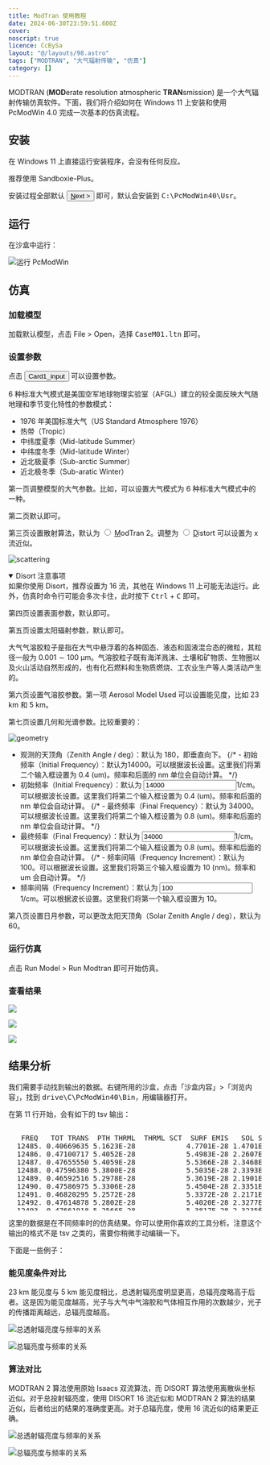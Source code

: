```yaml
---
title: ModTran 使用教程
date: 2024-06-30T23:59:51.600Z
cover:
noscript: true
licence: CcBySa
layout: "@/layouts/98.astro"
tags: ["MODTRAN", "大气辐射传输", "仿真"]
category: []
---
```



MODTRAN (**MOD**erate resolution atmospheric **TRAN**smission) 是一个大气辐射传输仿真软件。下面，我们将介绍如何在 Windows 11 上安装和使用 PcModWin 4.0 完成一次基本的仿真流程。


## 安装

在 Windows 11 上直接运行安装程序，会没有任何反应。

推荐使用 Sandboxie-Plus。

安装过程全部默认 <button><u>N</u>ext ></button> 即可，默认会安装到 <samp>C:\\PcModWin40\\Usr</samp>。

## 运行

在沙盒中运行：

![运行 PcModWin](./sandboxie-run.png)

## 仿真

### 加载模型

加载默认模型，点击 File > Open，选择 <samp>CaseM01.ltn</samp> 即可。

### 设置参数

点击 <button>Card1_input</button> 可以设置参数。

<Info title="Info: Standard Atmosphere">

6 种标准大气模式是美国空军地球物理实验室（AFGL）建立的较全面反映大气随地理和季节变化特性的参数模式：

- 1976 年美国标准大气（US Standard Atmosphere 1976）
- 热带（Tropic）
- 中纬度夏季（Mid-latitude Summer）
- 中纬度冬季（Mid-latitude Winter）
- 近北极夏季（Sub-arctic Summer）
- 近北极冬季（Sub-aratic Winter）

</Info>

第一页调整模型的大气参数。比如，可以设置大气模式为 6 种标准大气模式中的一种。

第二页默认即可。


第三页设置散射算法，默认为 <input id="radio6" type="radio" name="first-example" />
    <label for="radio6"><u>M</u>odTran 2</label>。调整为 <input id="radio5" type="radio" name="first-example" />
  <label for="radio5"><u>D</u>istort</label> 可以设置为 x 流近似。

![scattering](./scattering.webp)

<details open><summary>Disort 注意事项</summary>如果你使用 Disort，推荐设置为 16 流，其他在 Windows 11 上可能无法运行。此外，仿真时命令行可能会多次卡住，此时按下 <kbd>Ctrl</kbd> + <kbd>C</kbd> 即可。</details>

第四页设置表面参数，默认即可。

第五页设置太阳辐射参数，默认即可。

<Info title="Info: Aerosol">

大气气溶胶粒子是指在大气中悬浮着的各种固态、液态和固液混合态的微粒，其粒径一般为 $0.001 \sim 100$ μm。气溶胶粒子既有海洋溅沫、土壤和矿物质、生物圈以及火山活动自然形成的，也有化石燃料和生物质燃烧、工农业生产等人类活动产生的。

</Info>

第六页设置气溶胶参数。第一项 Aerosol Model Used 可以设置能见度，比如 23 km 和 5 km。

第七页设置几何和光谱参数。比较重要的：

![geometry](./geo-spec.webp)

- 观测的天顶角（Zenith Angle / deg）：默认为 180，即垂直向下。
{/* - 初始频率（Initial Frequency）：默认为14000。可以根据波长设置。这里我们将第二个输入框设置为 0.4 (um)。频率和后面的 nm 单位会自动计算。 */}
- 初始频率（<label for="init-freq">Initial Frequency</label>）：默认为 <input id="init-freq" type="text" value="14000" />1/cm。可以根据波长设置。这里我们将第二个输入框设置为 0.4 (um)。频率和后面的 nm 单位会自动计算。
{/* - 最终频率（Final Frequency）：默认为 34000。可以根据波长设置。这里我们将第二个输入框设置为 0.8 (um)。频率和后面的 nm 单位会自动计算。 */}
- 最终频率（<label for="final-freq">Final Frequency</label>）：默认为 <input id="final-freq" type="text" value="34000" />1/cm。可以根据波长设置。这里我们将第二个输入框设置为 0.8 (um)。频率和后面的 nm 单位会自动计算。
{/* - 频率间隔（Frequency Increment）：默认为 100。可以根据波长设置。这里我们将第三个输入框设置为 10 (nm)。频率和 um 会自动计算。  */}
- 频率间隔（<label for="freq-inc">Frequency Increment</label>）：默认为 <input id="freq-inc" type="text" value="100" />1/cm。可以根据波长设置。这里我们将第一个输入框设置为 10。

第八页设置日月参数，可以更改太阳天顶角（Solar Zenith Angle / deg），默认为 60。

### 运行仿真

点击 Run Model > Run Modtran 即可开始仿真。

### 查看结果

![](./plot.webp)

![](./plot-config.webp)

![](./plot-result.webp)

## 结果分析

我们需要手动找到输出的数据。右键所用的沙盒，点击「沙盒内容」>「浏览内容」，找到 <samp>drive\C\PcModWin40\Bin</samp>，用编辑器打开。

在第 11 行开始，会有如下的 tsv 输出：

<pre style="overflow: scroll; position: relative; height: 12em; padding: 0; resize: block; max-height: 40em;">
<samp style="text-wrap: nowrap; position: absolute; margin-inline-start: 1ch;">
  FREQ   TOT TRANS  PTH THRML  THRML SCT  SURF EMIS   SOL SCAT  SING SCAT  GRND RFLT  DRCT RFLT  TOTAL RAD  REF SOL  SOL@OBS   DEPTH
 12485. 0.40669635 5.1623E-28            4.7701E-28 1.4701E-07 2.9647E-08 9.8148E-08 3.3511E-08 2.4516E-07 5.26E-07 7.54E-06   0.900
 12486. 0.47100717 5.4052E-28            5.4983E-28 2.2607E-07 3.5646E-08 1.5537E-07 5.0319E-08 3.8144E-07 7.90E-07 7.54E-06   0.753
 12487. 0.47655550 5.4059E-28            5.5366E-28 2.3468E-07 3.6231E-08 1.6162E-07 5.2165E-08 3.9630E-07 8.19E-07 7.55E-06   0.741
 12488. 0.47596380 5.3800E-28            5.5035E-28 2.3393E-07 3.6187E-08 1.6103E-07 5.1985E-08 3.9496E-07 8.16E-07 7.55E-06   0.742
 12489. 0.46592516 5.2978E-28            5.3619E-28 2.1901E-07 3.5155E-08 1.5018E-07 4.8770E-08 3.6919E-07 7.65E-07 7.55E-06   0.764
 12490. 0.47586975 5.3306E-28            5.4504E-28 2.3351E-07 3.6124E-08 1.6068E-07 5.1857E-08 3.9419E-07 8.14E-07 7.54E-06   0.743
 12491. 0.46820295 5.2572E-28            5.3372E-28 2.2171E-07 3.5269E-08 1.5213E-07 4.9327E-08 3.7384E-07 7.74E-07 7.52E-06   0.759
 12492. 0.47614878 5.2802E-28            5.4020E-28 2.3277E-07 3.5963E-08 1.6012E-07 5.1650E-08 3.9290E-07 8.11E-07 7.50E-06   0.742
 12493. 0.47661918 5.2566E-28            5.3817E-28 2.3235E-07 3.5826E-08 1.5985E-07 5.1545E-08 3.9221E-07 8.09E-07 7.46E-06   0.741
 12494. 0.47313675 5.2128E-28            5.3171E-28 2.2564E-07 3.5235E-08 1.5500E-07 5.0064E-08 3.8064E-07 7.86E-07 7.40E-06   0.748
 12495. 0.46910751 5.1711E-28            5.2468E-28 2.1801E-07 3.4557E-08 1.4947E-07 4.8385E-08 3.6747E-07 7.59E-07 7.34E-06   0.757
 12496. 0.42784721 4.9749E-28            4.7626E-28 1.6438E-07 3.0650E-08 1.1183E-07 3.8096E-08 2.7620E-07 5.98E-07 7.27E-06   0.849
 12497. 0.47309175 5.1486E-28            5.2413E-28 2.2053E-07 3.4448E-08 1.5135E-07 4.8866E-08 3.7188E-07 7.67E-07 7.23E-06   0.748
 12498. 0.46997952 5.1041E-28            5.1821E-28 2.1572E-07 3.4069E-08 1.4786E-07 4.7810E-08 3.6358E-07 7.50E-07 7.22E-06   0.755
 12499. 0.44197509 4.9391E-28            4.8502E-28 1.7983E-07 3.1514E-08 1.2214E-07 4.0420E-08 3.0197E-07 6.34E-07 7.23E-06   0.817
</samp>
</pre>

这里的数据是在不同频率时的仿真结果。你可以使用你喜欢的工具分析。注意这个输出的格式不是 tsv 之类的，需要你稍微手动编辑一下。

下面是一些例子：

### 能见度条件对比

23 km 能见度与 5 km 能见度相比，总透射辐亮度明显更高，总辐亮度略高于后者。这是因为能见度越高，光子与大气中气溶胶和气体相互作用的次数越少，光子的传播距离越远，总辐亮度越高。

![总透射辐亮度与频率的关系](./5v23-trans.svg)

![总辐亮度与频率的关系](./5v23-rad.svg)

### 算法对比

MODTRAN 2 算法使用原始 Isaacs 双流算法，而 DISORT 算法使用离散纵坐标近似。对于总投射辐亮度，使用 DISORT 16 流近似和 MODTRAN 2 算法的结果近似，后者给出的结果的准确度更高。对于总辐亮度，使用 16 流近似的结果更正确。

![总透射辐亮度与频率的关系](./dis-trans.svg)

![总辐亮度与频率的关系](./dis-rad.svg)
